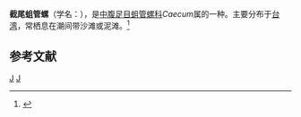{{Speciesbox
| taxon = Caecum amputatum
| binomial_authority = (Hedley, 1894)
}}
'''截尾蛆管螺'''（学名：''{{lang|la|Caecum amputatum}}''），是[[中腹足目|中腹足目]][[蛆管螺科|蛆管螺科]]''Caecum''属的一种。主要分布于[[台湾|台湾]]，常栖息在潮间带沙滩或泥滩。<ref>{{cite web|url=http://shell.sinica.edu.tw/chinese/shellbase_detail.php?science_no=3397|title=国际贝库：截尾蛆管螺|publisher=台湾贝类资料库|accessdate=2009-08-11|archive-date=2020-02-03|archive-url=https://web.archive.org/web/20200203102122/http://shell.sinica.edu.tw/chinese/shellbase_detail.php?science_no=3397}}</ref>

== 参考文献 ==
{{reflist}}
{{Taxonbar|from=Q13447345}}

[[Category:蛆管螺科|J]]
[[Category:_1894年描述的动物|J]]